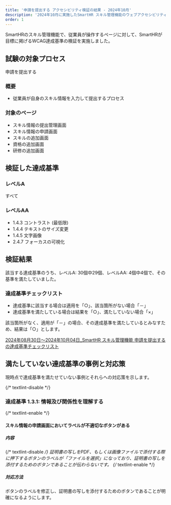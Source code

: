 ```yaml
---
title: '申請を提出する アクセシビリティ検証の結果 - 2024年10月'
description: '2024年10月に実施したSmartHR スキル管理機能のウェブアクセシビリティ検証の結果を公開しています。'
order: 1
---
```


SmartHRのスキル管理機能で、従業員が操作するページに対して、SmartHRが目標に掲げるWCAG達成基準の検証を実施しました。

## 試験の対象プロセス
申請を提出する

### 概要

- 従業員が自身のスキル情報を入力して提出するプロセス

### 対象のページ
- スキル情報の提出管理画面
- スキル情報の申請画面
- スキルの追加画面
- 資格の追加画面
- 研修の追加画面

## 検証した達成基準

### レベルA

すべて

### レベルAA

- 1.4.3 コントラスト (最低限)
- 1.4.4 テキストのサイズ変更
- 1.4.5 文字画像
- 2.4.7 フォーカスの可視化

## 検証結果

該当する達成基準のうち、レベルA: 30個中29個、レベルAA: 4個中4個で、その基準を満たしていました。

### 達成基準チェックリスト

- 達成基準に該当する場合は適用を「○」、該当箇所がない場合「－」
- 達成基準を満たしている場合は結果を「○」、満たしていない場合「×」

該当箇所がなく、適用が「－」の場合、その達成基準を満たしているとみなすため、結果は「○」とします。

[2024年08月30日〜2024年10月04日_SmartHR スキル管理機能 申請を提出する の達成基準チェックリスト](https://docs.google.com/spreadsheets/d/1yez_i9ZFu7x05fGfUyKZIIejaWBdt1VsMooC24GVv4Y/edit?gid=0#gid=0)

## 満たしていない達成基準の事例と対応策

現時点で達成基準を満たせていない事例とそれらへの対応策を示します。

{/* textlint-disable */}
### 達成基準 1.3.1: 情報及び関係性を理解する
{/* textlint-enable */}

#### スキル情報の申請画面においてラベルが不適切なボタンがある

##### 内容
{/* textlint-disable */}
証明書の写しをPDF、もしくは画像ファイルで添付する際に押下するボタンのラベルが「ファイルを選択」になっており、証明書の写しを添付するためのボタンであることが伝わらないです。
{/* textlint-enable */}

##### 対応方法
ボタンのラベルを修正し、証明書の写しを添付するためのボタンであることが明確になるようにします。
